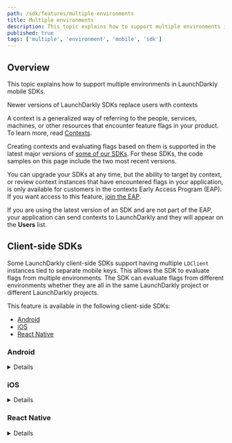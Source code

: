 ```yaml
---
path: /sdk/features/multiple-environments
title: Multiple environments
description: This topic explains how to support multiple environments in LaunchDarkly mobile SDKs.
published: true
tags: ['multiple', 'environment', 'mobile', 'sdk']
---
```


## Overview

This topic explains how to support multiple environments in LaunchDarkly mobile SDKs.

<Callout intent="info">
<CalloutTitle>Newer versions of LaunchDarkly SDKs replace users with contexts</CalloutTitle>
<CalloutDescription>

A context is a generalized way of referring to the people, services, machines, or other resources that encounter feature flags in your product. To learn more, read [Contexts](/home/contexts).

Creating contexts and evaluating flags based on them is supported in the latest major versions of [some of our SDKs](/sdk). For these SDKs, the code samples on this page include the two most recent versions.

You can upgrade your SDKs at any time, but the ability to target by context, or review context instances that have encountered flags in your application, is only available for customers in the contexts Early Access Program (EAP). If you want access to this feature, [join the EAP](https://launchdarkly.com/eap).

If you are using the latest version of an SDK and are not part of the EAP, your application can send contexts to LaunchDarkly and they will appear on the **Users** list.

</CalloutDescription>
</Callout>

## Client-side SDKs

Some LaunchDarkly client-side SDKs support having multiple `LDClient` instances tied to separate mobile keys. This allows the SDK to evaluate flags from multiple environments. The SDK can evaluate flags from different environments whether they are all in the same LaunchDarkly project or different LaunchDarkly projects.

This feature is available in the following client-side SDKs:

* [Android](#android)
* [iOS](#ios)
* [React Native](#react-native)

### Android

<Details summary="Expand Android code sample">

All `LDClient` instances evaluate against the same `LDContext`. The mobile keys for additional environments are specified, along with identifying names, in a map passed to your `LDConfig` object.

<CodeSample>
<CSTab label="Android SDK v4.0 (Java)">

```java
Map<String, String> otherKeys = new HashMap<String, String>();
otherKeys.put("platform", "platform-mobile-key-456def");
otherKeys.put("core", "core-mobile-key-789ghi");

LDConfig ldConfig = new LDConfig.Builder()
    .mobileKey("mobile-key-123abc")
    .secondaryMobileKeys(otherKeys)
    .build();

LDContext context = LDContext.builder("context-key-123abc")
    .set("email", "sandy@example.com")
    .build();

LDClient.init(this.getApplication(), ldConfig, context);
```

</CSTab>
<CSTab label="Android SDK v4.0 (Kotlin)">

```kotlin
val otherKeys: Map<String, String> = HashMap()
otherKeys.put("platform", "platform-mobile-key-123abc")
otherKeys.put("core", "core-mobile-key-123abc")

val ldConfig: LDConfig = LDConfig.Builder()
    .mobileKey("mobile-key-123abc")
    .secondaryMobileKeys(otherKeys)
    .build()

val context: LDContext = LDContext.builder("context-key-123abc")
    .set("email", "sandy@example.com")
    .build()

LDClient.init(application, ldConfig, context)
```

</CSTab>
<CSTab label="Android SDK v3.x (Java)">

```java
Map<String, String> otherKeys = new HashMap<String, String>();
otherKeys.put("platform", "platform-mobile-key-123abc");
otherKeys.put("core", "core-mobile-key-123abc");

LDConfig ldConfig = new LDConfig.Builder()
    .mobileKey("mobile-key-123abc")
    .secondaryMobileKeys(otherKeys)
    .build();

LDUser user = new LDUser.Builder("user-key-123abc")
    .email("sandy@example.com")
    .build();

LDClient.init(this.getApplication(), ldConfig, user);
```

</CSTab>
<CSTab label="Android SDK v3.x (Kotlin)">

```kotlin
val otherKeys: Map<String, String> = HashMap()
otherKeys.put("platform", "platform-mobile-key-456def")
otherKeys.put("core", "core-mobile-key-789ghi")

val ldConfig: LDConfig = LDConfig.Builder()
    .mobileKey("mobile-key-123abc")
    .secondaryMobileKeys(otherKeys)
    .build()

val user: LDUser = LDUser.Builder("user-key-123abc")
    .email("sandy@example.com")
    .build()

LDClient.init(application, ldConfig, user)
```

</CSTab>
</CodeSample>

 To access the secondary mobile key instances, use the `getForMobileKey` method on LDClient. This method takes the identifier name assigned to your environment key in the `secondaryMobileKeys` map and returns the associated LDClient instance.

<CodeSample>
<CSTab label="Java">

```java
LDClient coreInstance = LDClient.getForMobileKey("core");
coreInstance.boolVariation("core-flag", false);
```

</CSTab>
<CSTab label="Kotlin">

```kotlin
val coreInstance: LDClient = LDClient.getForMobileKey("core")
coreInstance.boolVariation("core-flag", false)
```

</CSTab>
</CodeSample>

As all the client instances use the same LDContext object, some calls affect all instances.

<CodeSample>
<CSTab label="Android SDK v4.0 (Java)">

```java
LDClient coreInstance = LDClient.getForMobileKey("core");

// Calls affect all LDClient Instances
coreInstance.identify(/*Context Object*/);
coreInstance.flush();
coreInstance.setOffline();
coreInstance.setOnline();
coreInstance.close();
```

</CSTab>
<CSTab label="Android SDK v4.0 (Kotlin)">

```kotlin
val coreInstance: LDClient = LDClient.getForMobileKey("core")

// Calls affect all LDClient Instances
coreInstance.identify(/*Context Object*/)
coreInstance.flush()
coreInstance.setOffline()
coreInstance.setOnline()
coreInstance.close()
```

</CSTab>
<CSTab label="Android SDK v3.x (Java)">

```java
LDClient coreInstance = LDClient.getForMobileKey("core");

// Calls affect all LDClient Instances
coreInstance.identify(/*User Object*/);
coreInstance.flush();
coreInstance.setOffline();
coreInstance.setOnline();
coreInstance.close();
```

</CSTab>
<CSTab label="Android SDK v3.x (Kotlin)">

```kotlin
val coreInstance: LDClient = LDClient.getForMobileKey("core")

// Calls affect all LDClient Instances
coreInstance.identify(/*User Object*/)
coreInstance.flush()
coreInstance.setOffline()
coreInstance.setOnline()
coreInstance.close()
```

</CSTab>
</CodeSample>

Track calls, listeners, and flag evaluation are all tied to the client instance they are evaluated against.
</Details>

### iOS

<Details summary="Expand iOS code sample">

All `LDClient` instances evaluate against the same `LDContext`. The mobile keys for additional environments are specified, along with identifying names, in a map passed to your `LDConfig` object.

<CodeSample>
<CSTab label="iOS SDK v8.0 (Swift)">

```swift
let context = try LDContextBuilder(key: "context-key-123abc").build().get()
var config = LDConfig(mobileKey: "mobile-key-123abc")
// Note that the SDK throws error strings if you add duplicate keys or put the primary key or name in secondaryMobileKeys.
try! config.setSecondaryMobileKeys(["platform": "platform-mobile-key-123abc", "core": "core-mobile-key-123abc"])
LDClient.start(config: config, context: context)
```

</CSTab>
<CSTab label="iOS SDK v8.0 (Objective-C)">

```objectivec
LDContext *context = [[LDContextBuilder alloc] initWithKey:@"context-key-123abc"].build.success;
LDConfig *config = [[LDConfig alloc] initWithMobileKey:@"mobile-key-123abc"];
NSDictionary *otherMobileKeys = @{@"platform": @"platform-mobile-key-123abc", @"core": @"core-mobile-key-123abc"};
NSError *err = nil;
[config setSecondaryMobileKeys:otherMobileKeys error:&err];
[LDClient startWithConfiguration:config context:context completion:nil];


```

</CSTab>
<CSTab label="iOS SDK v7.x (Swift)">

```swift
let user = LDUser(key: "user-key-123abc")
var config = LDConfig(mobileKey: "mobile-key-123abc")
// Note that the SDK throws error strings if you add duplicate keys or put the primary key or name in secondaryMobileKeys.
try! config.setSecondaryMobileKeys(["platform": "platform-mobile-key-456def", "core": "core-mobile-key-789ghi"])
LDClient.start(config: config, user: user)
```

</CSTab>
<CSTab label="iOS SDK v7.x (Objective-C)">

```objectivec
LDUser *user = [[LDUser alloc] initWithKey:@"user-key-123abc"];
LDConfig *config = [[LDConfig alloc] initWithMobileKey:@"mobile-key-123abc"];
NSDictionary *otherMobileKeys = @{@"platform": @"platform-mobile-key-456def", @"core": @"core-mobile-key-789ghi"};
NSError *err = nil;
[config setSecondaryMobileKeys:otherMobileKeys error:&err]
[LDClient startWithConfiguration:config user:user];

```

</CSTab>
</CodeSample>

To access the secondary mobile key instances, use the `LDClient.get` static method, passing the identifier assigned to your environment key in the `secondaryMobileKeys` map.

<CodeSample>
<CSTab label="Swift">

```swift
var coreInstance = LDClient.get(environment: "core")
let coreFlagValue = coreInstance?.variation(forKey: "core-flag-key-123abc", defaultValue: false)
```

</CSTab>
<CSTab label="Objective-C">

```objectivec
LDClient *coreInstance = [LDClient getEnvironment:@"core"];
let coreFlagValue = [coreInstance boolVariationForKey:@"core-flag-key-123abc" defaultValue:NO];
```

</CSTab>
</CodeSample>

As all the client instances use the same `LDContext` object, some SDK functionality affects all instances.

<CodeSample>
<CSTab label="Swift">

```swift
coreInstance.identify(/*Context Object*/)
coreInstance.flush()
coreInstance.setOnline(true)
coreInstance.close()
```

</CSTab>
<CSTab label="Objective-C">

```objectivec
[coreInstance identifyWithContext:/*Context Object*/];
[coreInstance flush];
[coreInstance setOnline:true];
[coreInstance close];
```

</CSTab>
</CodeSample>

Track calls, listeners, and flag evaluation are all tied to the client instance they are evaluated against.
</Details>

### React Native

<Details summary="Expand React Native code sample">

All `LDClient` instances evaluate against the same `LDUser`. The environment names and their corresponding mobile keys are specified in a `secondaryMobileKeys` map passed to your `LDConfig` object.

You do not need to manage `LDClient` instances. Instead, access an instance by passing the environment name to a method that supports multiple environments.

<CodeSample>
<CSTab label="JavaScript">

```js
let config = {
  mobileKey: 'mobile-key-123abc',
  secondaryMobileKeys: {
    'platform': 'platform-mobile-key-456def',
    'core': 'core-mobile-key-789ghi'
  },
};
let user = {key: 'minimal_user'};
await client.configure(config, user);
```

</CSTab>
<CSTab label="TypeScript">

```ts
import LDClient, * as ld from 'launchdarkly-react-native-client-sdk';

let config: ld.LDConfig = {
  mobileKey: 'mobile-key-123abc',
  secondaryMobileKeys: {
    'platform': 'platform-mobile-key-456def',
    'core': 'core-mobile-key-789ghi'
  },
};
let user: ld.LDUser = { key: 'minimal_user' };

await client.configure(config, user);
```

</CSTab>
</CodeSample>

To use functionality with a secondary environment, provide the name of desired secondary environment as the `environment` parameter value to many `LDClient` methods. Some `LDClient` methods do not have an optional `environment` parameter because they act across all environments. To learn more, read [`LDClient`](https://launchdarkly.github.io/react-native-client-sdk/classes/LDClient.html).
</Details>
